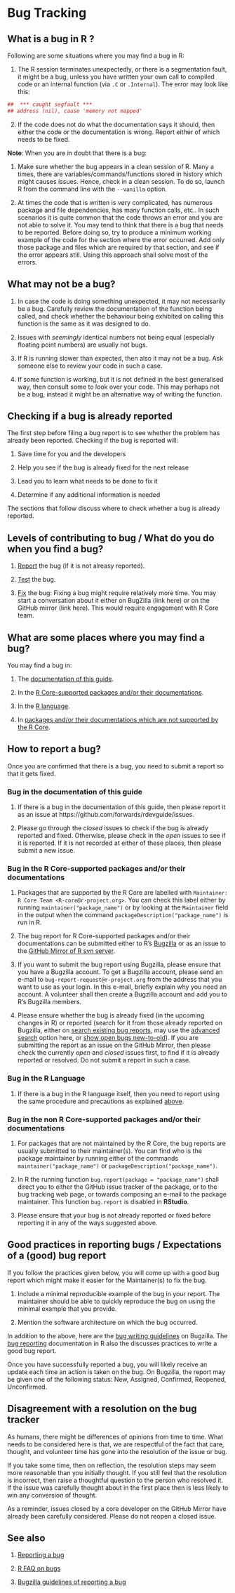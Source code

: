 # Bug Tracking

## What is a bug in $\textsf{R}$ ?

Following are some situations where you may find a bug in $\textsf{R}$:

1. The $\textsf{R}$ session terminates unexpectedly, or there is a segmentation fault, it might be a bug, unless you have written your own call to compiled code or an internal function (via `.C` or `.Internal`). The error may look like this:

```{r, results='hide'}
##  *** caught segfault ***
## address (nil), cause 'memory not mapped'
```

2. If the code does not do what the documentation says it should, then either the code or the documentation is wrong. Report either of which needs to be fixed.

$\textbf{Note}$:
When you are in doubt that there is a bug:

1. Make sure whether the bug appears in a clean session of $\textsf{R}$. Many a times, there are variables/commands/functions stored in history which might causes issues. Hence, check in a clean session. To do so, launch $\textsf{R}$ from the command line with the `--vanilla` option. 

2. At times the code that is written is very complicated, has numerous package and file dependencies, has many function calls, etc.. In such scenarios it is quite common that the code throws an error and you are not able to solve it. You may tend to think that there is a bug that needs to be reported. Before doing so, try to produce a minimum working example of the code for the section where the error occurred. Add only those package and files which are required by that section, and see if the error appears still. Using this approach shall solve most of the errors.

## What may not be a bug?

1. In case the code is doing something unexpected, it may not necessarily be a bug. Carefully review the documentation of the function being called, and check whether the behaviour being exhibited on calling this function is the same as it was designed to do.

2. Issues with $\textit{seemingly}$ identical numbers not being equal (especially floating point numbers) are usually not bugs. 

3. If $\textsf{R}$ is running slower than expected, then also it may not be a bug. Ask someone else to review your code in such a case.

4. If some function is working, but it is not defined in the best generalised way, then consult some to look over your code. This may perhaps not be a bug, instead it might be an alternative way of writing the function.

## Checking if a bug is already reported

The first step before filing a bug report is to see whether the problem has already been reported. Checking if the bug is reported will:

1. Save time for you and the developers

2. Help you see if the bug is already fixed for the next release

3. Lead you to learn what needs to be done to fix it

4. Determine if any additional information is needed

The sections that follow discuss where to check whether a bug is already reported.

## Levels of contributing to bug / What do you do when you find a bug?

1. [Report](#ReportBug) the bug (if it is not alreasy reported).

2. [Test](provide hyperlink to the section/chapter which discusses this) the bug.

3. [Fix](hyperlink to the chapter on the lifecycle of a patch) the bug: Fixing a bug might require relatively more time. You may start a conversation about it either on BugZilla (link here) or on the GitHub mirror (link here). This would require engagement with $\textsf{R}$ Core team.

## What are some places where you may find a bug?

You may find a bug in:

1. The [documentation of this guide](#GuideDocBug).

2. In the [$\textsf{R}$ Core-supported packages and/or their documentations](#RCorePkgBug).

3. In the [$\textsf{R}$ language](#RLangBug).

4. In [packages and/or their documentations which are not supported by the $\textsf{R}$ Core](#nonRCorePkgBug).

## How to report a bug? {#ReportBug}

Once you are confirmed that there is a bug, you need to submit a report so that it gets fixed.

### Bug in the documentation of this guide {#GuideDocBug}

1. If there is a bug in the documentation of this guide, then please report it as an issue at https://github.com/forwards/rdevguide/issues. 

2. Please go through the $\textit{closed}$ issues to check if the bug is already reported and fixed. Otherwise, please check in the $\textit{open}$ issues to see if it is reported. If it is not recorded at either of these places, then please submit a new issue.

### Bug in the $\textsf{R}$ Core-supported packages and/or their documentations {#RCorePkgBug}

1. Packages that are supported by the $\textsf{R}$ Core are labelled with `Maintainer: R Core Team <R-core@r-project.org>`. You can check this label either by running `maintainer("package_name")` or by looking at the `Maintainer` field in the output when the command `packageDescription("package_name")` is run in $\textsf{R}$.

2. The bug report for $\textsf{R}$ Core-supported packages and/or their documentations can be submitted either to $\textsf{R}$'s [Bugzilla](https://bugs.r-project.org/bugzilla/) or as an issue to the [GitHub Mirror of R svn server](https://github.com/r-devel/r-svn/issues).

3. If you want to submit the bug report using Bugzilla, please ensure that you have a Bugzilla account. To get a Bugzilla account, please send an e-mail to `bug-report-request@r-project.org` from the address that you want to use as your login. In this e-mail, briefly explain why you need an account. A volunteer shall then create a Bugzilla account and add you to $\textsf{R}$'s Bugzilla members.

4. Please ensure whether the bug is already fixed (in the upcoming changes in R) or reported (search for it from those already reported on Bugzilla, either on [search existing bug reports](https://bugs.r-project.org/bugzilla/query.cgi), may use the [advanced search](https://bugs.r-project.org/bugzilla/query.cgi?format=advanced) option here,  or [show open bugs new-to-old](https://bugs.r-project.org/bugzilla/buglist.cgi?bug_file_loc_type=allwordssubstr&bug_status=NEW&bug_status=ASSIGNED&bug_status=CONFIRMED&bug_status=REOPENED&bug_status=UNCONFIRMED&bugidtype=include&chfieldto=Now&cmdtype=doit&emailassigned_to1=1&emailassigned_to2=1&emailcc2=1&emailreporter2=1&emailtype1=substring&emailtype2=substring&field0-0-0=noop&long_desc_type=substring&order=bugs.delta_ts%20desc&query_format=advanced&short_desc_type=allwordssubstr&type0-0-0=noop)). If you are submitting the report as an issue on the GitHub Mirror, then please check the currently $\textit{open}$ and $\textit{closed}$ issues first, to find if it is already reported or resolved. Do not submit a report in such a case. 

### Bug in the $\textsf{R}$ Language {#RLangBug}

1. If there is a bug in the $\textsf{R}$ language itself, then you need to report using the same procedure and precautions as explained [above](#RCorePkgBug).

### Bug in the non $\textsf{R}$ Core-supported packages and/or their documentations {#nonRCorePkgBug}

1. For packages that are not maintained by the $\textsf{R}$ Core, the bug reports are usually submitted to their maintainer(s). You can find who is the package maintainer by running either of the commands `maintainer("package_name")` or `packageDescription("package_name")`.

2. In $\textsf{R}$ the running function `bug.report(package = "package_name")` shall direct you to either the GitHub issue tracker of the package, or to the bug tracking web page, or towards composing an e-mail to the package maintainer. This function `bug.report` is disabled in $\textbf{RStudio}$.

3. Please ensure that your bug is not already reported or fixed before reporting it in any of the ways suggested above.

## Good practices in reporting bugs / Expectations of a (good) bug report

If you follow the practices given below, you will come up with a good bug report which might make it easier for the Maintainer(s) to fix the bug.

1. Include a minimal reproducible example of the bug in your report. The maintainer should be able to quickly reproduce the bug on using the minimal example that you provide.

2. Mention the software architecture on which the bug occurred. 

In addition to the above, here are the [bug writing guidelines](https://bugs.r-project.org/bugzilla/page.cgi?id=bug-writing.html) on Bugzilla. The [bug reporting](https://www.r-project.org/bugs.html#writing-a-good-bug-report) documentation in R also the discusses practices to write a good bug report.

Once you have successfully reported a bug, you will likely receive an update each time an action is taken on the bug. On Bugzilla, the report may be given one of the following status: New, Assigned, Confirmed, Reopened, Unconfirmed.

## Disagreement with a resolution on the bug tracker

As humans, there might be differences of opinions from time to time. What needs to be considered here is that, we are respectful of the fact that care, thought, and volunteer time has gone into the resolution of the issue or bug. 

If you take some time, then on reflection, the resolution steps may seem more reasonable than you initially thought. If you still feel that the resolution is incorrect, then raise a thoughtful question to the person who resolved it. If the issue was carefully thought about in the first place then is less likely to win any conversion of thought.

As a reminder, issues closed by a core developer on the GitHub Mirror have already been carefully considered. Please do not reopen a closed issue.

## See also

1. [Reporting a bug](https://www.r-project.org/bugs.html)

2. [R FAQ on bugs](https://mac.r-project.org/man/R-FAQ.html#R-Bugs)

3. [Bugzilla guidelines of reporting a bug](https://bugs.r-project.org/bugzilla/page.cgi?id=bug-writing.html)

